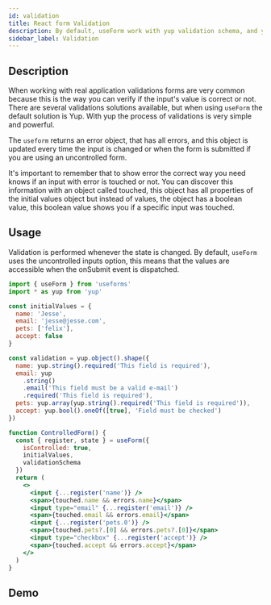 ```yaml
---
id: validation
title: React form Validation
description: By default, useForm work with yup validation schema, and you can pass a validation schema as a parameter in useForm hook.
sidebar_label: Validation
---
```



## Description

When working with real application validations forms are very common because this is the way you can verify if the input's value is correct or not.
There are several validations solutions available, but when using `useForm` the default solution is Yup. With yup the process of validations is very simple and powerful.

The `useform` returns an error object, that has all errors, and this object is updated every time the input is changed or when the form is submitted if you are using an uncontrolled form.

It's important to remember that to show error the correct way you need knows if an input with error is touched or not.
You can discover this information with an object called touched, this object has all properties of the initial values object but instead of values, the object has a boolean value, this boolean value shows you if a specific input was touched.

## Usage

Validation is performed whenever the state is changed. By default, `useForm` uses the uncontrolled inputs option, this means that the values ​​are accessible when the onSubmit event is dispatched.

```jsx
import { useForm } from 'useforms'
import * as yup from 'yup'

const initialValues = {
  name: 'Jesse',
  email: 'jesse@jesse.com',
  pets: ['felix'],
  accept: false
}

const validation = yup.object().shape({
  name: yup.string().required('This field is required'),
  email: yup
    .string()
    .email('This field must be a valid e-mail')
    .required('This field is required'),
  pets: yup.array(yup.string().required('This field is required')),
  accept: yup.bool().oneOf([true], 'Field must be checked')
})

function ControlledForm() {
  const { register, state } = useForm({
    isControlled: true,
    initialValues,
    validationSchema
  })
  return (
    <>
      <input {...register('name')} />
      <span>{touched.name && errors.name}</span>
      <input type="email" {...register('email')} />
      <span>{touched.email && errors.email}</span>
      <input {...register('pets.0')} />
      <span>{touched.pets?.[0] && errors.pets?.[0]}</span>
      <input type="checkbox" {...register('accept')} />
      <span>{touched.accept && errors.accept}</span>
    </>
  )
}
```

## Demo

<Validation />
